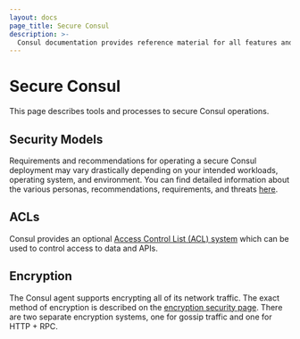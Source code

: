 ```yaml
---
layout: docs
page_title: Secure Consul
description: >-
  Consul documentation provides reference material for all features and options available in Consul.
---
```


# Secure Consul

This page describes tools and processes to secure Consul operations.

## Security Models

Requirements and recommendations for operating a secure Consul deployment may vary drastically depending on your
intended workloads, operating system, and environment. You can find detailed information about the various personas,
recommendations, requirements, and threats [here](/consul/docs/security/security-models).

## ACLs

Consul provides an optional [Access Control List (ACL) system](/consul/docs/security/acl) which can be used to control access
to data and APIs.

## Encryption

The Consul agent supports encrypting all of its network traffic. The exact method of encryption is described on the
[encryption security page](/consul/docs/security/encryption). There are two separate encryption systems, one for gossip
traffic and one for HTTP + RPC.
